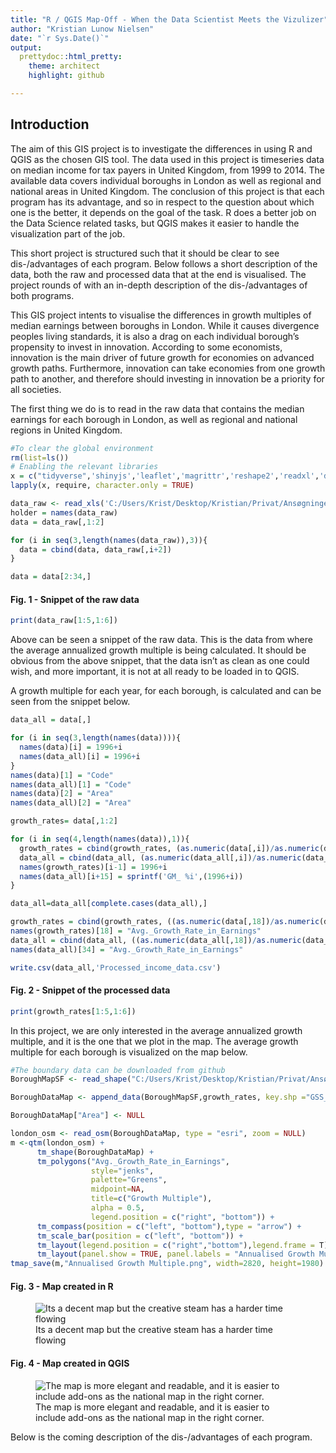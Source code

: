 ```yaml
---
title: "R / QGIS Map-Off - When the Data Scientist Meets the Vizulizer"
author: "Kristian Lunow Nielsen"
date: "`r Sys.Date()`"
output:
  prettydoc::html_pretty:
    theme: architect
    highlight: github

---
```

## Introduction 

The aim of this GIS project is to investigate the differences in using R and QGIS as the chosen GIS tool. The data used in this project is timeseries data on median income for tax payers in United Kingdom, from 1999 to 2014. The available data covers individual boroughs in London as well as regional and national areas in United Kingdom.
The conclusion of this project is that each program has its advantage, and so in respect to the question about which one is the better, it depends on the goal of the task. R does a better job on the Data Science related tasks, but QGIS makes it easier to handle the visualization part of the job.

This short project is structured such that it should be clear to see dis-/advantages of each program. 
Below follows a short description of the data, both the raw and processed data that at the end is visualised.
The project rounds of with an in-depth description of the dis-/advantages of both programs.

This GIS project intents to visualise the differences in growth multiples of median earnings between boroughs in London. While it causes divergence peoples living standards, it is also a drag on each individual borough’s propensity to invest in innovation. According to some economists, innovation is the main driver of future growth for economies on advanced growth paths. Furthermore, innovation can take economies from one growth path to another, and therefore should investing in innovation be a priority for all societies. 

The first thing we do is to read in the raw data that contains the median earnings for each borough in London, as well as regional and national regions in United Kingdom.  
```r
#To clear the global environment
rm(list=ls())
# Enabling the relevant libraries
x = c("tidyverse",'shinyjs','leaflet','magrittr','reshape2','readxl','dplyr',"maptools","classInt","OpenStreetMap","tmap","RColorBrewer", "sp", "rgeos", "tmaptools","ggmap", "shinyjs","sf", "downloader", "rgdal", "geojsonio")
lapply(x, require, character.only = TRUE)

data_raw <- read_xls('C:/Users/Krist/Desktop/Kristian/Privat/Ansøgninger/Udveksling/University College London/Being there/Geographic Information Systems/First Assignment/income-of-tax-payers.xls')
holder = names(data_raw)
data = data_raw[,1:2]

for (i in seq(3,length(names(data_raw)),3)){
  data = cbind(data, data_raw[,i+2])
}

data = data[2:34,]
```
#### Fig. 1 - Snippet of the raw data
```r
print(data_raw[1:5,1:6])
```

Above can be seen a snippet of the raw data. This is the data from where the average annualized growth multiple is being calculated. It should be obvious from the above snippet, that the data isn't as clean as one could wish, and more important, it is not at all ready to be loaded in to QGIS.

A growth multiple for each year, for each borough, is calculated and can be seen from the snippet below.

```r
data_all = data[,]

for (i in seq(3,length(names(data)))){
  names(data)[i] = 1996+i
  names(data_all)[i] = 1996+i
}
names(data)[1] = "Code"
names(data_all)[1] = "Code"
names(data)[2] = "Area"
names(data_all)[2] = "Area"

growth_rates= data[,1:2]

for (i in seq(4,length(names(data)),1)){
  growth_rates = cbind(growth_rates, (as.numeric(data[,i])/as.numeric(data[,i-1])))
  data_all = cbind(data_all, (as.numeric(data_all[,i])/as.numeric(data_all[,i-1])))
  names(growth_rates)[i-1] = 1996+i
  names(data_all)[i+15] = sprintf('GM_ %i',(1996+i))
}

data_all=data_all[complete.cases(data_all),]

growth_rates = cbind(growth_rates, ((as.numeric(data[,18])/as.numeric(data[,3]))^(1/16)))
names(growth_rates)[18] = "Avg._Growth_Rate_in_Earnings"
data_all = cbind(data_all, ((as.numeric(data_all[,18])/as.numeric(data_all[,3]))^(1/16)))
names(data_all)[34] = "Avg._Growth_Rate_in_Earnings"

write.csv(data_all,'Processed_income_data.csv')

```
#### Fig. 2 - Snippet of the processed data
```r
print(growth_rates[1:5,1:6])
```

In this project, we are only interested in the average annualized growth multiple, and it is the one that we plot in the map.
The average growth multiple for each borough is visualized on the map below.

```r
#The boundary data can be downloaded from github
BoroughMapSF <- read_shape("C:/Users/Krist/Desktop/Kristian/Privat/Ansøgninger/Udveksling/University College London/Being there/Geographic Information Systems/GIS/Wk2/Boundary data/statistical-gis-boundaries-london/ESRI/London_Borough_Excluding_MHW.shp", as.sf = TRUE)

BoroughDataMap <- append_data(BoroughMapSF,growth_rates, key.shp ="GSS_CODE", key.data = "Code", ignore.duplicates = TRUE)

BoroughDataMap["Area"] <- NULL
```
```r
london_osm <- read_osm(BoroughDataMap, type = "esri", zoom = NULL)
m <-qtm(london_osm) + 
      tm_shape(BoroughDataMap) + 
      tm_polygons("Avg._Growth_Rate_in_Earnings", 
                  style="jenks",
                  palette="Greens",
                  midpoint=NA,
                  title=c("Growth Multiple"),
                  alpha = 0.5,
                  legend.position = c("right", "bottom")) + 
      tm_compass(position = c("left", "bottom"),type = "arrow") + 
      tm_scale_bar(position = c("left", "bottom")) +
      tm_layout(legend.position = c("right","bottom"),legend.frame = T) +
      tm_layout(panel.show = TRUE, panel.labels = "Annualised Growth Multiple, Median Earnings, from 1999-2014", panel.label.size = 1.05)
tmap_save(m,"Annualised Growth Multiple.png", width=2820, height=1980)

```
#### Fig. 3 - Map created in R
![Its a decent map but the creative steam has a harder time flowing](Annualised Growth Multiple.png)

#### Fig. 4 - Map created in QGIS
![The map is more elegant and readable, and it is easier to include add-ons as the national map in the right corner.](Avg_Ann_Growth_Rate.png)

Below is the coming description of the dis-/advantages of each program.